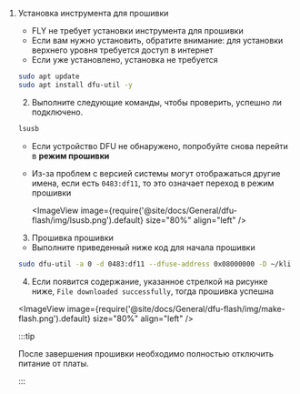 1. Установка инструмента для прошивки

    * FLY не требует установки инструмента для прошивки
    * Если вам нужно установить, обратите внимание: для установки верхнего уровня требуется доступ в интернет
    * Если уже установлено, установка не требуется

    ```bash
    sudo apt update
    sudo apt install dfu-util -y
    ```

    2. Выполните следующие команды, чтобы проверить, успешно ли подключено.

    ```bash
    lsusb
    ```

    * Если устройство DFU не обнаружено, попробуйте снова перейти в **режим прошивки**
    * Из-за проблем с версией системы могут отображаться другие имена, если есть `0483:df11`, то это означает переход в режим прошивки


        <ImageView image={require('@site/docs/General/dfu-flash/img/lsusb.png').default} size="80%" align="left" />    


    3. Прошивка прошивки

    * Выполните приведенный ниже код для начала прошивки
    
    ```bash
    sudo dfu-util -a 0 -d 0483:df11 --dfuse-address 0x08000000 -D ~/klipper/out/klipper.bin
    ```

    4. Если появится содержание, указанное стрелкой на рисунке ниже, ``File downloaded successfully``, тогда прошивка успешна

    <ImageView image={require('@site/docs/General/dfu-flash/img/make-flash.png').default} size="80%" align="left" />    

    :::tip

    После завершения прошивки необходимо полностью отключить питание от платы.

    :::